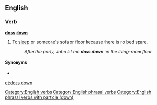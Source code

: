 ==English==

===Verb===
'''[[doss]] [[down]]'''

# {{lb|en|British|slang}}To [[sleep]] on someone's sofa or floor because there is no bed spare.
#: ''After the party, John let me '''doss down''' on the living-room floor.''

====Synonyms====
* {{l|en|crash}}

[[Category:English verbs]]
[[Category:English phrasal verbs]]
[[Category:English phrasal verbs with particle (down)]]

[[et:doss down]]